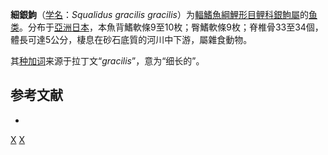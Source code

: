 {{Subspeciesbox
| status = NE
| status_system = IUCN3.1
| image = Squalidus gracilis gracilis by OpenCage.jpg
| image caption = 細銀鮈
| genus = Squalidus
| species = gracilis
| subspecies = gracilis
| authority = Temminck & Schlegel, 1846
| synonyms = *''Capoeta gracilis''<br /><small>Temminck & Schlegel, 1846</small>
*''Gnathopogon longifilis''<br /><small>Jordan & Hubbs, 1925</small>
*''Squalidus chankaensis tsuchigae''<br /><small>Jordan & Hubbs, 1925</small>
*''Squalidus gracilis''<br /><small>Temminck & Schlegel, 1846</small>
*''Squalidus gracilis minkiangensis''<br /><small>Banarescu & Nalbant, 1964</small>
}}

'''細銀鮈'''（[[学名|学名]]：''Squalidus gracilis gracilis''）为[[輻鰭魚綱|輻鰭魚綱]][[鯉形目|鯉形目]][[鲤科|鲤科]][[銀鮈屬|銀鮈屬]]的[[鱼类|鱼类]]。分布于[[亞洲|亞洲]][[日本|日本]]，本魚背鰭軟條9至10枚；臀鰭軟條9枚；脊椎骨33至34個，體長可達5公分，棲息在砂石底質的河川中下游，屬雜食動物。

其[[种加词|种加词]]来源于拉丁文“''gracilis''”，意为“细长的”。

== 参考文献 ==
*{{FishBase_species|genus=Squalidus gracilis|species=gracilis|year=2011|month=12}}

{{Taxonbar|from=Q5967012}}

[[Category:銀鮈屬|X]]
[[Category:1846年描述的鱼类|X]]


{{鯉形目小作品}}